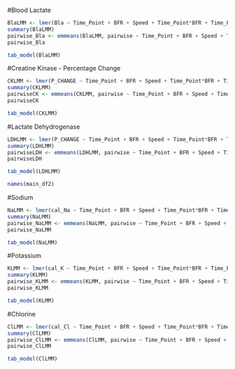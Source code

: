 #Blood Lactate
```r
BlaLMM <- lmer(Bla ~ Time_Point + BFR + Speed + Time_Point*BFR + Time_Point*Speed + (1|Participant), data = main_df2)
summary(BlaLMM)
pairwise_Bla <- emmeans(BlaLMM, pairwise ~ Time_Point + BFR + Speed + Time_Point*BFR + Time_Point*Speed, adjust="holm")
pairwise_Bla
```

```r
tab_model(BlaLMM)
```

#Creatine Kinase - Percentage Change
```r
CKLMM <- lmer(P_CHANGE ~ Time_Point + BFR + Speed + Time_Point*BFR + Time_Point*Speed + (1|Participant), data = CK_PCHANGE_CL)
summary(CKLMM)
pairwiseCK <- emmeans(CKLMM, pairwise ~ Time_Point + BFR + Speed + Time_Point*BFR + Time_Point*Speed, adjust="holm")
pairwiseCK
```
```r
tab_model(CKLMM)
```

#Lactate Dehydrogenase
```r
LDHLMM <- lmer(P_CHANGE ~ Time_Point + BFR + Speed + Time_Point*BFR + Time_Point*Speed + (1|Participant), data = LDH_PCHANGE_CL)
summary(LDHLMM)
pairwiseLDH <- emmeans(LDHLMM, pairwise ~ Time_Point + BFR + Speed + Time_Point*BFR + Time_Point*Speed, adjust="holm")
pairwiseLDH
```

```r
tab_model(LDHLMM)
```

```r
names(main_df2)

```

#Sodium
```r
NaLMM <- lmer(cal_Na ~ Time_Point + BFR + Speed + Time_Point*BFR + Time_Point*Speed + (1|Participant), data = main_df2)
summary(NaLMM)
pairwise_NaLMM <- emmeans(NaLMM, pairwise ~ Time_Point + BFR + Speed + Time_Point*BFR + Time_Point*Speed, adjust="holm")
pairwise_NaLMM
```

```r
tab_model(NaLMM)
```

#Potassium
```r
KLMM <- lmer(cal_K ~ Time_Point + BFR + Speed + Time_Point*BFR + Time_Point*Speed + (1|Participant), data = main_df2)
summary(KLMM)
pairwise_KLMM <- emmeans(KLMM, pairwise ~ Time_Point + BFR + Speed + Time_Point*BFR + Time_Point*Speed, adjust="holm")
pairwise_KLMM
```

```r
tab_model(KLMM)
```

#Chlorine

```r
ClLMM <- lmer(cal_Cl ~ Time_Point + BFR + Speed + Time_Point*BFR + Time_Point*Speed + (1|Participant), data = main_df2)
summary(ClLMM)
pairwise_ClLMM <- emmeans(ClLMM, pairwise ~ Time_Point + BFR + Speed + Time_Point*BFR + Time_Point*Speed, adjust="holm")
pairwise_ClLMM
```

```r
tab_model(ClLMM)
```

